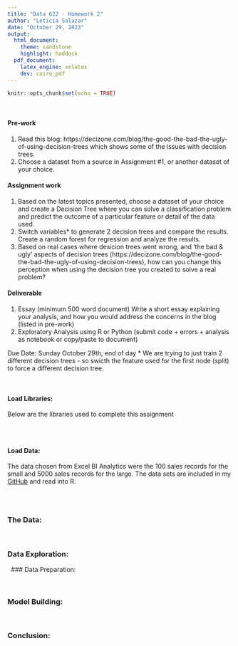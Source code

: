 ```yaml
---
title: "Data 622 - Homework 2"
author: "Leticia Salazar"
date: "October 29, 2023"
output: 
  html_document:
    theme: sandstone
    highlight: haddock
  pdf_document:
    latex_engine: xelatex
    dev: cairo_pdf
---
```


```r
knitr::opts_chunk$set(echo = TRUE)
```
$~$

#### Pre-work
1. Read this blog: https://decizone.com/blog/the-good-the-bad-the-ugly-of-using-decision-trees which shows some of the issues with decision trees. 
2. Choose a dataset from a source in Assignment #1, or another dataset of your choice.


#### Assignment work
1. Based on the latest topics presented, choose a dataset of your choice and create a Decision Tree where you can solve a classification problem and predict the outcome of a particular feature or detail of the data used.
2. Switch variables* to generate 2 decision trees and compare the results. Create a random forest for regression and analyze the results.
3. Based on real cases where desicion trees went wrong, and 'the bad & ugly' aspects of decision trees (https://decizone.com/blog/the-good-the-bad-the-ugly-of-using-decision-trees), how can you change this perception when using the decision tree you created to solve a real problem?


#### Deliverable
1. Essay (minimum 500 word document)
Write a short essay explaining your analysis, and how you would address the concerns in the blog (listed in pre-work)
2. Exploratory Analysis using R or Python (submit code + errors + analysis as notebook or copy/paste to document)

Due Date: Sunday October 29th, end of day
* We are trying to just train 2 different decision trees - so swicth the feature used for the first node (split) to force a different decision tree.

$~$

#### Load Libraries:
Below are the libraries used to complete this assignment
```r

```

$~$

#### Load Data:
The data chosen from Excel BI Analytics were the 100 sales records for the small and 5000 sales records for the large. The data sets are included in my [GitHub](https://github.com/letisalba/Data-622/tree/master/Homework-1/csv) and read into R.
```r

```

$~$

### The Data:


$~$

### Data Exploration:


$~$
### Data Preparation:

$~$

### Model Building:


$~$

### Conclusion:
